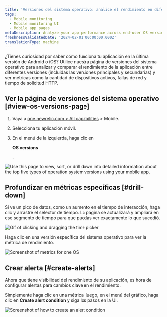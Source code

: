 ```yaml
---
title: 'Versiones del sistema operativo: analice el rendimiento en diferentes versiones del sistema operativo'
tags:
  - Mobile monitoring
  - Mobile monitoring UI
  - Mobile app pages
metaDescription: Analyze your app performance across end-user OS versions
freshnessValidatedDate: '2024-02-01T00:00:00.000Z'
translationType: machine
---
```






¿Tienes curiosidad por saber cómo funciona tu aplicación en la última versión de Android o iOS? Utilice nuestra página de versiones del sistema operativo para analizar y comparar el rendimiento de la aplicación entre diferentes versiones (incluidas las versiones principales y secundarias) y ver métricas como la cantidad de dispositivos activos, fallas de red y tiempo de solicitud HTTP.

## Ver la página de versiones del sistema operativo [#view-os-versions-page]

1. Vaya a [one.newrelic.com > All capabilities](https://one.newrelic.com/all-capabilities) > Mobile.

2. Selecciona tu aplicación móvil.

3. En el menú de la izquierda, haga clic en

   <DoNotTranslate>**OS versions**</DoNotTranslate>

   .

<img
  title="OS versions page"
  alt="Use this page to view, sort, or drill down into detailed information about the top five types of operation system versions using your mobile app."
  src={mobileOsVersionsSummary}
/>

## Profundizar en métricas específicas [#drill-down]

Si ve un pico de datos, como un aumento en el tiempo de interacción, haga clic y arrastre el selector de tiempo. La página se actualizará y ampliará en ese segmento de tiempo para que puedas ver exactamente lo que sucedió.

<img
  title="Expand metric details"
  alt="Gif of clicking and dragging the time picker"
  src={mobileTimePickerGIF}
/>

Haga clic en una versión específica del sistema operativo para ver la métrica de rendimiento.

<img
  title="Expand metric details for one OS"
  alt="Screenshot of metrics for one OS"
  src={mobileExpandMetrics}
/>

## Crear alerta [#create-alerts]

Ahora que tiene visibilidad del rendimiento de su aplicación, es hora de configurar alertas para cambios clave en el rendimiento.

Simplemente haga clic en una métrica, luego, en el menú del gráfico, haga clic en <DoNotTranslate>**Create alert condition**</DoNotTranslate> y siga los pasos en la UI.

<img
  title="Create an alert condition"
  alt="Screenshot of how to create an alert condition"
  src={mobileCreateAlertCondition}
/>